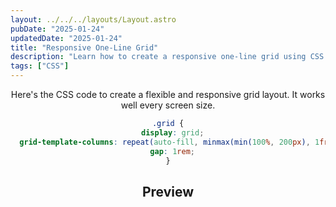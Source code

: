 ```yaml
---
layout: ../../../layouts/Layout.astro
pubDate: "2025-01-24"
updatedDate: "2025-01-24"
title: "Responsive One-Line Grid"
description: "Learn how to create a responsive one-line grid using CSS."
tags: ["CSS"]
---
```



<Header {...frontmatter} />

Here's the CSS code to create a flexible and responsive grid layout. It works well every screen size.


```css
.grid {
  display: grid;
  grid-template-columns: repeat(auto-fill, minmax(min(100%, 200px), 1fr));
  gap: 1rem;
}
```

## Preview
<Preview />
